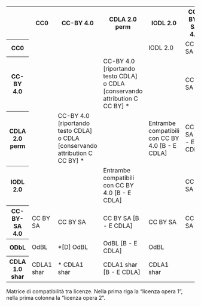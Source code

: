 :::{.matrice_compatibilita #tbl-matrice_compatibilita .column-page-inset-right}

```{=html}
<table id="matrice_compatibilita" class="table table-sm table-bordered table-responsive small text-center">
    <tr>
        <th></th> <!-- Cella vuota -->
        <th>CC0</th>
        <th>CC-BY 4.0</th>
        <th>CDLA 2.0 perm</th>
        <th>IODL 2.0</th>
        <th>CC-BY-SA 4.0</th>
        <th>ODbL</th>
        <th>CDLA 1.0 shar</th>
    </tr>
    <tr>
        <th>CC0</th>
        <td class="green thumbs-up"></td>
        <td class="green thumbs-up"></td>
        <td class="green thumbs-up"></td>
        <td class="yellow warning">IODL 2.0</td>
        <td class="yellow warning">CC BY SA</td>
        <td class="yellow warning">OdBL</td>
        <td class="yellow warning">CDLA1 shar</td>
    </tr>
    <tr>
        <th>CC-BY 4.0</th>
        <td class="green thumbs-up"></td>
        <td class="green thumbs-up"></td>
        <td class="green thumbs-up">CC-BY 4.0 [riportando testo CDLA] o CDLA [conservando attribution C CC BY] *</td>
        <td class="green thumbs-up"></td>
        <td class="yellow warning">CC BY SA</td>
        <td class="yellow warning">*[D] OdBL</td>
        <td class="yellow warning">* CDLA1 shar</td>
    </tr>
    <tr>
        <th>CDLA 2.0 perm</th>
        <td class="green thumbs-up"></td>
        <td class="green thumbs-up">CC-BY 4.0 [riportando testo CDLA] o CDLA [conservando attribution C CC BY] *</td>
        <td class="green thumbs-up"></td>
        <td class="green thumbs-up">Entrambe compatibili con CC BY 4.0 [B - E CDLA]</td>
        <td class="yellow warning">CC BY SA [B - E CDLA]</td>
        <td class="yellow warning">OdBL [B - E CDLA]</td>
        <td class="yellow warning">CDLA1 shar [B - E CDLA]</td>
    </tr>
    <tr>
        <th>IODL 2.0</th>
        <td class="green thumbs-up"></td>
        <td class="green thumbs-up"></td>
        <td class="green thumbs-up">Entrambe compatibili con CC BY 4.0 [B - E CDLA]</td>
        <td class="green thumbs-up"></td>
        <td class="yellow warning">CC BY SA</td>
        <td class="yellow warning">OdBL</td>
        <td class="yellow warning">CDLA1 shar</td>
    </tr>
    <tr>
        <th>CC-BY-SA 4.0</th>
        <td class="yellow warning">CC BY SA</td>
        <td class="yellow warning">CC BY SA</td>
        <td class="yellow warning">CC BY SA [B - E CDLA]</td>
        <td class="yellow warning">CC BY SA</td>
        <td class="yellow warning">CC BY SA</td>
        <td class="red thumbs-down"></td>
        <td class="red thumbs-down"></td>
    </tr>
    <tr>
        <th>ODbL</th>
        <td class="yellow warning">OdBL</td>
        <td class="yellow warning">*[D] OdBL</td>
        <td class="yellow warning">OdBL [B - E CDLA]</td>
        <td class="yellow warning">OdBL</td>
        <td class="red thumbs-down"></td>
        <td class="yellow warning">OdBL</td>
        <td class="red thumbs-down"></td>
    </tr>
    <tr>
        <th>CDLA 1.0 shar</th>
        <td class="yellow warning">CDLA1 shar</td>
        <td class="yellow warning">* CDLA1 shar</td>
        <td class="yellow warning">CDLA1 shar [B - E CDLA]</td>
        <td class="yellow warning">CDLA1 shar</td>
        <td class="red thumbs-down"></td>
        <td class="red thumbs-down"></td>
        <td class="yellow warning">CDLA1 shar</td>
    </tr>
</table>
```

Matrice di compatibilità tra licenze. Nella prima riga la "licenza opera 1", nella prima colonna la "licenza opera 2".

:::
